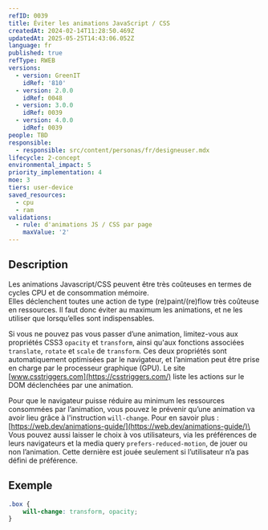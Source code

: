 ```yaml
---
refID: 0039
title: Éviter les animations JavaScript / CSS
createdAt: 2024-02-14T11:28:50.469Z
updatedAt: 2025-05-25T14:43:06.052Z
language: fr
published: true
refType: RWEB
versions:
  - version: GreenIT
    idRef: '810'
  - version: 2.0.0
    idRef: 0048
  - version: 3.0.0
    idRef: 0039
  - version: 4.0.0
    idRef: 0039
people: TBD
responsible:
  - responsible: src/content/personas/fr/designeuser.mdx
lifecycle: 2-concept
environmental_impact: 5
priority_implementation: 4
moe: 3
tiers: user-device
saved_resources:
  - cpu
  - ram
validations:
  - rule: d'animations JS / CSS par page
    maxValue: '2'
---
```


## Description

Les animations Javascript/CSS peuvent être très coûteuses en termes de cycles CPU et de consommation mémoire. \
Elles déclenchent toutes une action de type (re)paint/(re)flow très coûteuse en ressources. Il faut donc éviter au maximum les animations, et ne les utiliser que lorsqu’elles sont indispensables.

Si vous ne pouvez pas vous passer d’une animation, limitez-vous aux propriétés CSS3 `opacity` et `transform`, ainsi qu'aux fonctions associées `translate`, `rotate` et `scale` de `transform`. Ces deux propriétés sont automatiquement optimisées par le navigateur, et l’animation peut être prise en charge par le processeur graphique (GPU). Le site [www.csstriggers.com](https://csstriggers.com/) liste les actions sur le DOM déclenchées par une animation.

Pour que le navigateur puisse réduire au minimum les ressources consommées par l’animation, vous pouvez le prévenir qu’une animation va avoir lieu grâce à l'instruction `will-change`. Pour en savoir plus : [https://web.dev/animations-guide/](https://web.dev/animations-guide/)\
\
Vous pouvez aussi laisser le choix à vos utilisateurs, via les préférences de leurs navigateurs et la media query `prefers-reduced-motion`, de jouer ou non l’animation. Cette dernière est jouée seulement si l’utilisateur n’a pas défini de préférence.

## Exemple

```css
.box {
    will-change: transform, opacity;
}
```
